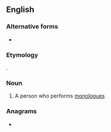 ==English==
{{wikipedia}}

===Alternative forms===
* {{l|en|monologuist}}

===Etymology===
{{suffix|monolog|ist|lang=en}}.

===Noun===
{{en-noun}}

# A person who performs [[monologue]]s

===Anagrams===
* {{anagrams|en|a=gilmnooost|nomologist|ontologism}}